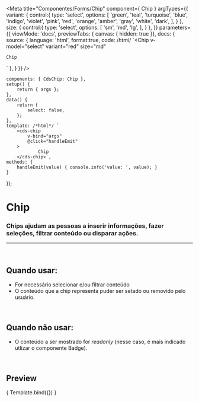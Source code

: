 
<Meta
	title="Componentes/Forms/Chip"
	component={ Chip }
	argTypes={{
		variant: {
			control:{
				type: 'select',
				options: [
					'green',
					'teal',
					'turquoise',
					'blue',
					'indigo',
					'violet',
					'pink',
					'red',
					'orange',
					'amber',
					'gray',
					'white',
					'dark',
				],
			}
		},
		size: {
			control:{
				type: 'select',
				options: [
					'sm',
					'md',
					'lg',
				],
			}
		},
	}}
	parameters={{
		viewMode: 'docs',
		previewTabs: { canvas: { hidden: true }},
		docs: {
			source: {
				language: 'html',
				format:true,
				code: /*html*/ 
`<Chip
	v-model="select"
	variant="red"
	size="md"
>
	Chip
</Chip>`
			},
		}
	}}
/>

	components: { CdsChip: Chip },
	setup() {
		return { args };
	},
	data() {
		return {
			select: false,
		};
	},
	template: /*html*/ `
		<cds-chip
			v-bind="args"
			@click="handleEmit"
		>
				Chip
		</cds-chip>`,
	methods: {
		handleEmit(value) { console.info('value: ', value); }
	}
});


# Chip

### Chips ajudam as pessoas a inserir informações, fazer seleções, filtrar conteúdo ou disparar ações.
---
<br />

## Quando usar:
- For necessário selecionar e/ou filtrar conteúdo
- O conteúdo que a chip representa puder ser setado ou removido pelo usuário.



<br />

## Quando não usar:
- O conteúdo a ser mostrado for *readonly* (nesse caso, é mais indicado utlizar o componente Badge).

<br />

## Preview

<Canvas>
	<Story
		name="Chip"
		args={{
			variant: 'red',
			persistantActionIcon: false,
			iconLeft: true
		}}
	>
		{ Template.bind({}) }
	</Story>
</Canvas>

<ArgsTable story="Chip" />
